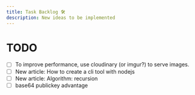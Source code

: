 ```yaml
---
title: Task Backlog 🛠
description: New ideas to be implemented
---
```


# TODO

- [ ] To improve performance, use cloudinary (or imgur?) to serve images.
- [ ] New article: How to create a cli tool with nodejs
- [ ] New article: Algorithm: recursion
- [ ] base64 publickey advantage
